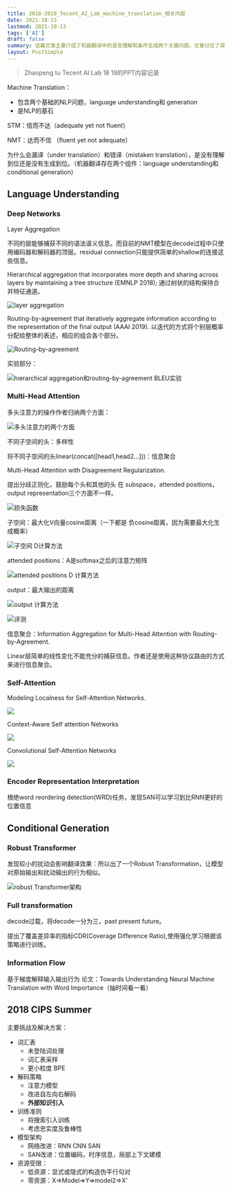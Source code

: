 ```yaml
---
title: 2018-2019_Tecent_AI_Lab_machine_translation_相关内容
date: 2021-10-13
lastmod: 2021-10-13
tags: ['AI']
draft: false
summary: 这篇文章主要介绍了机器翻译中的语言理解和条件生成两个关键问题。文章讨论了深度网络、多头注意力机制和自注意力网络等方面的改进,以提高语言理解能力。在条件生成方面,文章提出了鲁棒transformer、全面转换和信息流等方法来优化生成过程。
layout: PostSimple
---
```


> Zhaopeng tu Tecent AI Lab 18 19的PPT内容记录

Machine Translation：

- 包含两个基础的NLP问题，language understanding和 generation
- 是NLP的基石

STM：信而不达（adequate yet not fluent）

NMT：达而不信 （fluent yet not adequate）

为什么会漏译（under translation）和错译（mistaken translation），是没有理解到位还是没有生成到位。（机器翻译存在两个组件：language understanding和conditional generation）

## Language Understanding

### Deep Networks

Layer Aggregation

不同的层能够捕获不同的语法语义信息。而目前的NMT模型在decode过程中只使用编码器和解码器的顶层。residual connection只能提供简单的shallow的连接这些信息。

Hierarchical aggregation that incorporates more depth and sharing across layers by maintaining a tree structure (EMNLP 2018); 通过树状的结构保持合并特征通道。

![layer aggregation](https://www.tzer.top/usr/uploads/2021/10/630927955.png)

Routing-by-agreement that iteratively aggregate information according to the representation of the final output (AAAI 2019). 以迭代的方式将个别层概率分配给整体的表述，相应的组合各个部分。

![Routing-by-agreement](https://www.tzer.top/usr/uploads/2021/10/4237871356.png)

实验部分：

![hierarchical aggregation和routing-by-agreement BLEU实验](https://www.tzer.top/usr/uploads/2021/10/3591701533.png)

### Multi-Head Attention

多头注意力的操作作者归纳两个方面：

![多头注意力的两个方面](https://www.tzer.top/usr/uploads/2021/10/3110730853.png)

不同子空间的头：多样性

将不同子空间的头linear(concat([head1,head2...]))：信息聚合

Multi-Head Attention with Disagreement Regularization.

提出分歧正则化，鼓励每个头和其他的头 在 subspace，attended positions，output representation三个方面不一样。

![损失函数](https://www.tzer.top/usr/uploads/2021/10/1935131289.png)

子空间：最大化V向量cosine距离（一下都是 负cosine距离，因为需要最大化生成概率）

![子空间 D计算方法](https://www.tzer.top/usr/uploads/2021/10/3441419017.png)

attended positions：A是softmax之后的注意力矩阵

![attended positions D 计算方法](https://www.tzer.top/usr/uploads/2021/10/2660807031.png)

output：最大输出的距离

![output 计算方法](https://www.tzer.top/usr/uploads/2021/10/1609442916.png)

![评测](https://www.tzer.top/usr/uploads/2021/10/3005141570.png)

信息聚合：Information Aggregation for Multi-Head Attention with Routing-by-Agreement.

Linear层简单的线性变化不能充分的捕获信息。作者还是使用这种协议路由的方式来进行信息聚合。

### Self-Attention

Modeling Localness for Self-Attention Networks.

![](https://www.tzer.top/usr/uploads/2021/10/480129254.png)

Context-Aware Self attention Networks

![](https://www.tzer.top/usr/uploads/2021/10/1299392756.png)

Convolutional Self-Attention Networks

![](https://www.tzer.top/usr/uploads/2021/10/1231895365.png)

### Encoder Representation Interpretation

根绝word reordering detection(WRD)任务，发现SAN可以学习到比RNN更好的位置信息

## Conditional Generation

### Robust Transformer

发现较小的扰动会影响翻译效果：所以出了一个Robust Transformation，让模型对原始输出和扰动输出的行为相似。

![robust Transformer架构](https://www.tzer.top/usr/uploads/2021/10/4011562552.png)

### Full transformation

decode过载，将decode一分为三，past present future。

提出了覆盖差异率的指标CDR(Coverage Difference Ratio),使用强化学习根据该策略进行训练。

### Information Flow

基于梯度解释输入输出行为 论文：Towards Understanding Neural Machine Translation with Word Importance（抽时间看一看）

## 2018 CIPS Summer

主要挑战及解决方案：

- 词汇表
  - 未登陆词处理
  - 词汇表采样
  - 更小粒度 BPE
- 解码策略
  - 注意力模型
  - 改进自左向右解码
  - **外部知识引入**
- 训练准则
  - 将搜索引入训练
  - 考虑忠实度及鲁棒性
- 模型架构
  - 网络改进：RNN CNN SAN
  - SAN改进：位置编码，时序信息，局部上下文建模
- 资源受限：
  - 低资源：显式或隐式的构造伪平行句对
  - 零资源：X=>Model=>Y=>model2=>X'
